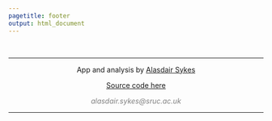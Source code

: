 ```yaml
---
pagetitle: footer
output: html_document
---
```


&nbsp;
<hr />
<p style="text-align: center;">App and analysis by <a href="https://www.alasdairsykes.me">Alasdair Sykes</a></p>
<p style="text-align: center;"> <a href="https://github.com/aj-sykes92/qms-benchmark-app">Source code here</a></p>
<p style="text-align: center;"><span style="color: #808080;"><em>alasdair.sykes@sruc.ac.uk</em></span></p>

<!-- Add icon library -->
<link rel="stylesheet" href="https://cdnjs.cloudflare.com/ajax/libs/font-awesome/4.7.0/css/font-awesome.min.css">

<!-- Add font awesome icons -->
<p style="text-align: center;">
    <a href="https://twitter.com/alasdair_sykes" class="fa fa-twitter"></a>
    <a href="https://www.linkedin.com/in/alasdair-sykes-1b81435a/" class="fa fa-linkedin"></a>
    <a href="https://github.com/aj-sykes92/" class="fa fa-github"></a>
</p>
<hr />

&nbsp;
